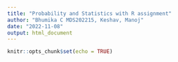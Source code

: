 ---
title: "Probability and Statistics with R assignment"
author: "Bhumika C MDS202215, Keshav, Manoj"
date: "2022-11-08"
output: html_document
---

```{r setup, include=FALSE}
knitr::opts_chunk$set(echo = TRUE)
```

